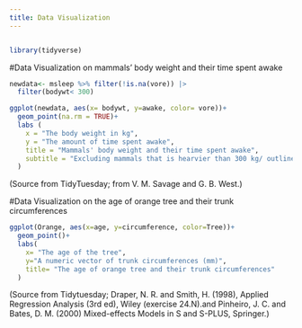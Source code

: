 ```yaml
---
title: Data Visualization 
---
```

```r

```

```r
library(tidyverse)
```

#Data Visualization on mammals' body weight and their time spent awake
```r
newdata<- msleep %>% filter(!is.na(vore)) |>
  filter(bodywt< 300)

ggplot(newdata, aes(x= bodywt, y=awake, color= vore))+
  geom_point(na.rm = TRUE)+
  labs (
    x = "The body weight in kg",
    y = "The amount of time spent awake",
    title = "Mammals' body weight and their time spent awake", 
    subtitle = "Excluding mammals that is hearvier than 300 kg/ outliners"
  )

```


(Source from TidyTuesday; from V. M. Savage and G. B. West.)






#Data Visualization on the age of orange tree and their trunk circumferences
```r
ggplot(Orange, aes(x=age, y=circumference, color=Tree))+
  geom_point()+
  labs(
    x= "The age of the tree", 
    y="A numeric vector of trunk circumferences (mm)", 
    title= "The age of orange tree and their trunk circumferences"
  )
```

(Source from Tidytuesday; Draper, N. R. and Smith, H. (1998), Applied Regression Analysis (3rd ed), Wiley (exercise 24.N).and Pinheiro, J. C. and Bates, D. M. (2000) Mixed-effects Models in S and S-PLUS, Springer.)



